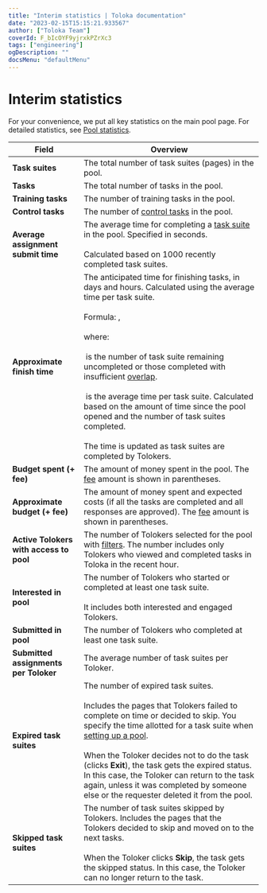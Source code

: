 ```yaml
---
title: "Interim statistics | Toloka documentation"
date: "2023-02-15T15:15:21.933567"
author: ["Toloka Team"]
coverId: F_bIcOYF9yjrxkPZrXc3
tags: ["engineering"]
ogDescription: ""
docsMenu: "defaultMenu"
---
```



# Interim statistics

For your convenience, we put all key statistics on the main pool page. For detailed statistics, see [Pool statistics](/docs-new/guide/pool_statistic-pool).

**Field**  | **Overview**
----- | -----
**Task suites** | The total number of task suites (pages) in the pool.
**Tasks** | The total number of tasks in the pool.
**Training tasks** | The number of training tasks in the pool.
**Control tasks** | The number of [control tasks](/docs-new/glossary#control-task) in the pool.
**Average assignment submit time** | The average time for completing a [task suite](/docs-new/glossary#task-suite) in the pool. Specified in seconds.<br/><br/>Calculated based on 1000 recently completed task suites.
**Approximate finish time** | The anticipated time for finishing tasks, in days and hours. Calculated using the average time per task suite.<br/><br/>Formula: <Formula withoutContainer={true} content="$T_{left}={Assign_{left}}\times{T_{assign}}$"/>,<br/><br/>where:<br/><br/><Formula withoutContainer={true} content="$Assign_{left}$"/> is the number of task suite remaining uncompleted or those completed with insufficient [overlap](/docs-new/glossary#overlap).<br/><br/><Formula withoutContainer={true} content="$T_{assign}$"/> is the average time per task suite. Calculated based on the amount of time since the pool opened and the number of task suites completed.<br/><br/>The time is updated as task suites are completed by Tolokers.
**Budget spent (+ fee)** | The amount of money spent in the pool. The [fee](/docs-new/guide/budget) amount is shown in parentheses.
**Approximate budget (+ fee)** | The amount of money spent and expected costs (if all the tasks are completed and all responses are approved). The [fee](/docs-new/glossary#fee) amount is shown in parentheses.
**Active Tolokers with access to pool** | The number of Tolokers selected for the pool with [filters](/docs-new/guide/filters). The number includes only Tolokers who viewed and completed tasks in Toloka in the recent hour.
**Interested in pool** | The number of Tolokers who started or completed at least one task suite.<br/><br/>It includes both interested and engaged Tolokers.
**Submitted in pool** | The number of Tolokers who completed at least one task suite.
**Submitted assignments per Toloker** | The average number of task suites per Toloker.
**Expired task suites** | The number of expired task suites.<br/><br/>Includes the pages that Tolokers failed to complete on time or decided to skip. You specify the time allotted for a task suite when [setting up a pool](/docs-new/guide/pool-main#table_n3q_vhz_jlb).<br/><br/>When the Toloker decides not to do the task (clicks **Exit**), the task gets the expired status. In this case, the Toloker can return to the task again, unless it was completed by someone else or the requester deleted it from the pool.
**Skipped task suites** | The number of task suites skipped by Tolokers. Includes the pages that the Tolokers decided to skip and moved on to the next tasks.<br/><br/>When the Toloker clicks **Skip**, the task gets the skipped status. In this case, the Toloker can no longer return to the task.

<ContactGuideSupport/>
